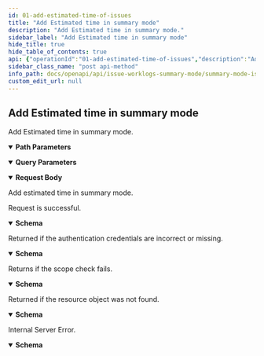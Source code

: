 ```yaml
---
id: 01-add-estimated-time-of-issues
title: "Add Estimated time in summary mode"
description: "Add Estimated time in summary mode."
sidebar_label: "Add Estimated time in summary mode"
hide_title: true
hide_table_of_contents: true
api: {"operationId":"01-add-estimated-time-of-issues","description":"Add Estimated time in summary mode.","security":[{"oauth2":["write:project:issue-timeEstimated"]}],"parameters":[{"name":"teamID","in":"query","description":"The ID of the team.","required":true,"schema":{"type":"string"}},{"name":"issueID","in":"path","description":"The issue ID.","required":true,"schema":{"type":"string"}}],"requestBody":{"description":"Add estimated time in summary mode.","content":{"application/json":{"schema":{"description":"The request of add estimated time","type":"object","properties":{"hours":{"type":"integer","description":"Estimated time,unit is hour."},"startDate":{"type":"string","description":"The start time of spent time,Format is YYYY-MM-DD."},"endDate":{"type":"string","description":"The end time of spent time,Format is YYYY-MM-DD."},"owner":{"type":"object","description":"The owner of spent time."},"includeNonWorkingDays":{"type":"boolean","description":"Whether to include non-working days."},"timesEstimatedMode":{"type":"string","enum":["total","daily"],"description":"- total: Total estimated time from start date to end date.\n- daily: Estimated time per day from start date to end date. \n"}},"example":{"hours":1,"startDate":"2023-01-01","endDate":"2023-01-31","owner":"UWQR89ji","includeNonWorkingDays":true,"timesEstimatedMode":"daily"},"title":"AddTimesEstimatedRequest"}}}},"responses":{"200":{"description":"Request is successful.","content":{"application/json":{"schema":{"description":"The result of add estimated time","type":"object","properties":{"result":{"type":"string","description":"The result of this request."},"data":{"type":"object","description":"The result of this request."},"errorCode":{"type":"string","description":"The error code of this request."},"errorMsg":{"type":"string","description":"Error message for this request."}},"example":[{"result":"SUCCESS","data":{"hours":1,"startDate":"2023-01-01","endDate":"2023-01-31","owner":"UWQR89ji","includeNonWorkingDays":true,"timesEstimatedMode":"daily"}}],"title":"AddTimesEstimatedResponse"}}}},"401":{"description":"Returned if the authentication credentials are incorrect or missing.","content":{"application/json":{"schema":{"description":"Access token is invalid","type":"object","properties":{"result":{"type":"string","description":"The result of this request."},"errorCode":{"type":"string","description":"The error code of this request."},"errorMsg":{"type":"string","description":"Error message for this request."}},"example":{"result":"FAIL","errorCode":"Unauthorized","errorMsg":"Access token is invalid"},"title":"BadResponse401"}}}},"403":{"description":"Returns if the scope check fails.","content":{"application/json":{"schema":{"description":"Scope is invalid","type":"object","properties":{"result":{"type":"string","description":"The result of this request."},"errorCode":{"type":"string","description":"The error code of this request."},"errorMsg":{"type":"string","description":"Error message for this request."}},"example":{"result":"FAIL","errorCode":"Forbidden","errorMsg":"Scope is invalid"},"title":"BadResponse403"}}}},"404":{"description":"Returned if the resource object was not found.","content":{"application/json":{"schema":{"description":"Not Found","type":"object","properties":{"result":{"type":"string","description":"The result of this request."},"errorCode":{"type":"string","description":"The error code of this request."},"errorMsg":{"type":"string","description":"Error message for this request."}},"example":{"result":"FAIL","errorCode":"NotFound","errorMsg":"Not Found"},"title":"BadResponse404"}}}},"500":{"description":"Internal Server Error.","content":{"application/json":{"schema":{"description":"Internal Server Error","type":"object","properties":{"result":{"type":"string","description":"The result of this request."},"errorCode":{"type":"string","description":"The error code of this request."},"errorMsg":{"type":"string","description":"Error message for this request."}},"example":{"result":"FAIL","errorCode":"Internal Server Error","errorMsg":"Internal Server Error"},"title":"BadResponse500"}}}}},"method":"post","path":"/project/issues/{issueID}/workLog/summary/timesEstimated","servers":[{"url":"https://your-domain/openapi/v1"},{"url":"http://your-domain/openapi/v1"}],"securitySchemes":{"oauth2":{"type":"oauth2","flows":{"authorizationCode":{"authorizationUrl":"https://your-domain/oauth2/authorize","tokenUrl":"https://your-domain/oauth2/token","scopes":{"write:project:issue-timeEstimated":"Add, edit, delete issue","write:project:issue-timeRemaining":"Add, edit, delete issue"}}}}},"jsonRequestBodyExample":{"hours":1,"startDate":"2023-01-01","endDate":"2023-01-31","owner":"UWQR89ji","includeNonWorkingDays":true,"timesEstimatedMode":"daily"},"info":{"title":"Summary mode issue worklog","version":"1.0","description":"This resource represents issue worklog in summary mode. Use it to get, create, update, and delete issue worklog.\n"},"postman":{"name":"Add Estimated time in summary mode","description":{"content":"Add Estimated time in summary mode.","type":"text/plain"},"url":{"path":["project","issues",":issueID","workLog","summary","timesEstimated"],"host":["{{baseUrl}}"],"query":[{"disabled":false,"description":{"content":"(Required) The ID of the team.","type":"text/plain"},"key":"teamID","value":""}],"variable":[{"disabled":false,"description":{"content":"(Required) The issue ID.","type":"text/plain"},"type":"any","value":"","key":"issueID"}]},"header":[{"key":"Content-Type","value":"application/json"},{"key":"Accept","value":"application/json"}],"method":"POST","body":{"mode":"raw","raw":"\"\"","options":{"raw":{"language":"json"}}},"auth":{"type":"oauth2","oauth2":[]}}}
sidebar_class_name: "post api-method"
info_path: docs/openapi/api/issue-worklogs-summary-mode/summary-mode-issue-worklog
custom_edit_url: null
---
```



## Add Estimated time in summary mode



Add Estimated time in summary mode.

<details style={{"marginBottom":"1rem"}} data-collapsed={false} open={true}><summary style={{}}><strong>Path Parameters</strong></summary><div><ul><ParamsItem className={"paramsItem"} param={{"name":"issueID","in":"path","description":"The issue ID.","required":true,"schema":{"type":"string"}}}></ParamsItem></ul></div></details><details style={{"marginBottom":"1rem"}} data-collapsed={false} open={true}><summary style={{}}><strong>Query Parameters</strong></summary><div><ul><ParamsItem className={"paramsItem"} param={{"name":"teamID","in":"query","description":"The ID of the team.","required":true,"schema":{"type":"string"}}}></ParamsItem></ul></div></details><MimeTabs><TabItem label={"application/json"} value={"application/json-schema"}><details style={{}} data-collapsed={false} open={true}><summary style={{"textAlign":"left"}}><strong>Request Body</strong></summary><div style={{"textAlign":"left","marginLeft":"1rem"}}><div style={{"marginTop":"1rem","marginBottom":"1rem"}}>

Add estimated time in summary mode.

</div></div><ul style={{"marginLeft":"1rem"}}><SchemaItem collapsible={false} name={"hours"} required={false} schemaName={"integer"} qualifierMessage={undefined} schema={{"type":"integer","description":"Estimated time,unit is hour."}}></SchemaItem><SchemaItem collapsible={false} name={"startDate"} required={false} schemaName={"string"} qualifierMessage={undefined} schema={{"type":"string","description":"The start time of spent time,Format is YYYY-MM-DD."}}></SchemaItem><SchemaItem collapsible={false} name={"endDate"} required={false} schemaName={"string"} qualifierMessage={undefined} schema={{"type":"string","description":"The end time of spent time,Format is YYYY-MM-DD."}}></SchemaItem><SchemaItem collapsible={false} name={"owner"} required={false} schemaName={"object"} qualifierMessage={undefined} schema={{"type":"object","description":"The owner of spent time."}}></SchemaItem><SchemaItem collapsible={false} name={"includeNonWorkingDays"} required={false} schemaName={"boolean"} qualifierMessage={undefined} schema={{"type":"boolean","description":"Whether to include non-working days."}}></SchemaItem><SchemaItem collapsible={false} name={"timesEstimatedMode"} required={false} schemaName={"string"} qualifierMessage={"**Possible values:** [`total`, `daily`]"} schema={{"type":"string","enum":["total","daily"],"description":"- total: Total estimated time from start date to end date.\n- daily: Estimated time per day from start date to end date. \n"}}></SchemaItem></ul></details></TabItem></MimeTabs><div><ApiTabs><TabItem label={"200"} value={"200"}><div>

Request is successful.

</div><div><MimeTabs schemaType={"response"}><TabItem label={"application/json"} value={"application/json"}><SchemaTabs><TabItem label={"Schema"} value={"Schema"}><details style={{}} data-collapsed={false} open={true}><summary style={{"textAlign":"left"}}><strong>Schema</strong></summary><div style={{"textAlign":"left","marginLeft":"1rem"}}></div><ul style={{"marginLeft":"1rem"}}><SchemaItem collapsible={false} name={"result"} required={false} schemaName={"string"} qualifierMessage={undefined} schema={{"type":"string","description":"The result of this request."}}></SchemaItem><SchemaItem collapsible={false} name={"data"} required={false} schemaName={"object"} qualifierMessage={undefined} schema={{"type":"object","description":"The result of this request."}}></SchemaItem><SchemaItem collapsible={false} name={"errorCode"} required={false} schemaName={"string"} qualifierMessage={undefined} schema={{"type":"string","description":"The error code of this request."}}></SchemaItem><SchemaItem collapsible={false} name={"errorMsg"} required={false} schemaName={"string"} qualifierMessage={undefined} schema={{"type":"string","description":"Error message for this request."}}></SchemaItem></ul></details></TabItem><TabItem label={"Example (from schema)"} value={"Example (from schema)"}><ResponseSamples responseExample={"[\n  {\n    \"result\": \"SUCCESS\",\n    \"data\": {\n      \"hours\": 1,\n      \"startDate\": \"2023-01-01\",\n      \"endDate\": \"2023-01-31\",\n      \"owner\": \"UWQR89ji\",\n      \"includeNonWorkingDays\": true,\n      \"timesEstimatedMode\": \"daily\"\n    }\n  }\n]"} language={"json"}></ResponseSamples></TabItem></SchemaTabs></TabItem></MimeTabs></div></TabItem><TabItem label={"401"} value={"401"}><div>

Returned if the authentication credentials are incorrect or missing.

</div><div><MimeTabs schemaType={"response"}><TabItem label={"application/json"} value={"application/json"}><SchemaTabs><TabItem label={"Schema"} value={"Schema"}><details style={{}} data-collapsed={false} open={true}><summary style={{"textAlign":"left"}}><strong>Schema</strong></summary><div style={{"textAlign":"left","marginLeft":"1rem"}}></div><ul style={{"marginLeft":"1rem"}}><SchemaItem collapsible={false} name={"result"} required={false} schemaName={"string"} qualifierMessage={undefined} schema={{"type":"string","description":"The result of this request."}}></SchemaItem><SchemaItem collapsible={false} name={"errorCode"} required={false} schemaName={"string"} qualifierMessage={undefined} schema={{"type":"string","description":"The error code of this request."}}></SchemaItem><SchemaItem collapsible={false} name={"errorMsg"} required={false} schemaName={"string"} qualifierMessage={undefined} schema={{"type":"string","description":"Error message for this request."}}></SchemaItem></ul></details></TabItem><TabItem label={"Example (from schema)"} value={"Example (from schema)"}><ResponseSamples responseExample={"{\n  \"result\": \"FAIL\",\n  \"errorCode\": \"Unauthorized\",\n  \"errorMsg\": \"Access token is invalid\"\n}"} language={"json"}></ResponseSamples></TabItem></SchemaTabs></TabItem></MimeTabs></div></TabItem><TabItem label={"403"} value={"403"}><div>

Returns if the scope check fails.

</div><div><MimeTabs schemaType={"response"}><TabItem label={"application/json"} value={"application/json"}><SchemaTabs><TabItem label={"Schema"} value={"Schema"}><details style={{}} data-collapsed={false} open={true}><summary style={{"textAlign":"left"}}><strong>Schema</strong></summary><div style={{"textAlign":"left","marginLeft":"1rem"}}></div><ul style={{"marginLeft":"1rem"}}><SchemaItem collapsible={false} name={"result"} required={false} schemaName={"string"} qualifierMessage={undefined} schema={{"type":"string","description":"The result of this request."}}></SchemaItem><SchemaItem collapsible={false} name={"errorCode"} required={false} schemaName={"string"} qualifierMessage={undefined} schema={{"type":"string","description":"The error code of this request."}}></SchemaItem><SchemaItem collapsible={false} name={"errorMsg"} required={false} schemaName={"string"} qualifierMessage={undefined} schema={{"type":"string","description":"Error message for this request."}}></SchemaItem></ul></details></TabItem><TabItem label={"Example (from schema)"} value={"Example (from schema)"}><ResponseSamples responseExample={"{\n  \"result\": \"FAIL\",\n  \"errorCode\": \"Forbidden\",\n  \"errorMsg\": \"Scope is invalid\"\n}"} language={"json"}></ResponseSamples></TabItem></SchemaTabs></TabItem></MimeTabs></div></TabItem><TabItem label={"404"} value={"404"}><div>

Returned if the resource object was not found.

</div><div><MimeTabs schemaType={"response"}><TabItem label={"application/json"} value={"application/json"}><SchemaTabs><TabItem label={"Schema"} value={"Schema"}><details style={{}} data-collapsed={false} open={true}><summary style={{"textAlign":"left"}}><strong>Schema</strong></summary><div style={{"textAlign":"left","marginLeft":"1rem"}}></div><ul style={{"marginLeft":"1rem"}}><SchemaItem collapsible={false} name={"result"} required={false} schemaName={"string"} qualifierMessage={undefined} schema={{"type":"string","description":"The result of this request."}}></SchemaItem><SchemaItem collapsible={false} name={"errorCode"} required={false} schemaName={"string"} qualifierMessage={undefined} schema={{"type":"string","description":"The error code of this request."}}></SchemaItem><SchemaItem collapsible={false} name={"errorMsg"} required={false} schemaName={"string"} qualifierMessage={undefined} schema={{"type":"string","description":"Error message for this request."}}></SchemaItem></ul></details></TabItem><TabItem label={"Example (from schema)"} value={"Example (from schema)"}><ResponseSamples responseExample={"{\n  \"result\": \"FAIL\",\n  \"errorCode\": \"NotFound\",\n  \"errorMsg\": \"Not Found\"\n}"} language={"json"}></ResponseSamples></TabItem></SchemaTabs></TabItem></MimeTabs></div></TabItem><TabItem label={"500"} value={"500"}><div>

Internal Server Error.

</div><div><MimeTabs schemaType={"response"}><TabItem label={"application/json"} value={"application/json"}><SchemaTabs><TabItem label={"Schema"} value={"Schema"}><details style={{}} data-collapsed={false} open={true}><summary style={{"textAlign":"left"}}><strong>Schema</strong></summary><div style={{"textAlign":"left","marginLeft":"1rem"}}></div><ul style={{"marginLeft":"1rem"}}><SchemaItem collapsible={false} name={"result"} required={false} schemaName={"string"} qualifierMessage={undefined} schema={{"type":"string","description":"The result of this request."}}></SchemaItem><SchemaItem collapsible={false} name={"errorCode"} required={false} schemaName={"string"} qualifierMessage={undefined} schema={{"type":"string","description":"The error code of this request."}}></SchemaItem><SchemaItem collapsible={false} name={"errorMsg"} required={false} schemaName={"string"} qualifierMessage={undefined} schema={{"type":"string","description":"Error message for this request."}}></SchemaItem></ul></details></TabItem><TabItem label={"Example (from schema)"} value={"Example (from schema)"}><ResponseSamples responseExample={"{\n  \"result\": \"FAIL\",\n  \"errorCode\": \"Internal Server Error\",\n  \"errorMsg\": \"Internal Server Error\"\n}"} language={"json"}></ResponseSamples></TabItem></SchemaTabs></TabItem></MimeTabs></div></TabItem></ApiTabs></div>